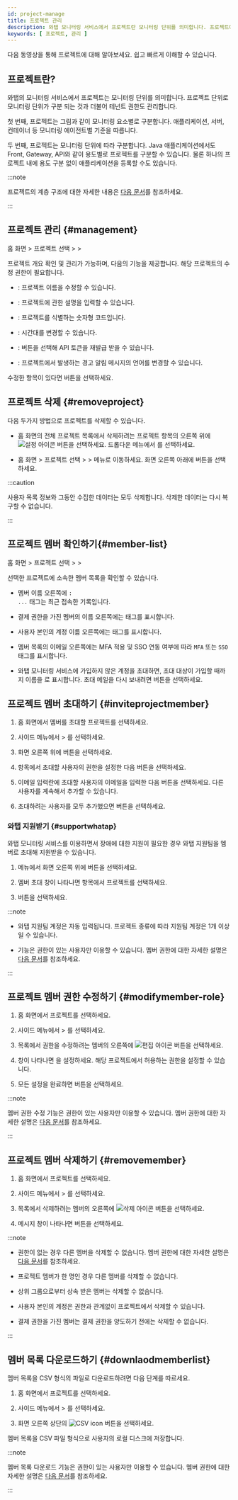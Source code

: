 ```yaml
---
id: project-manage
title: 프로젝트 관리
description: 와탭 모니터링 서비스에서 프로젝트란 모니터링 단위를 의미합니다. 프로젝트에 대해 알아보세요.
keywords: [ 프로젝트, 관리 ]
---
```



다음 동영상을 통해 프로젝트에 대해 알아보세요. 쉽고 빠르게 이해할 수 있습니다.

<Youtube ko="vZDxKNiqOTc" en="vZDxKNiqOTc" ja="vZDxKNiqOTc" />

## 프로젝트란?

와탭의 모니터링 서비스에서 프로젝트는 모니터링 단위를 의미합니다. 프로젝트 단위로 모니터링 단위가 구분 되는 것과 더불어 테넌트 권한도 관리합니다.

첫 번째, 프로젝트는 그림과 같이 모니터링 요소별로 구분합니다. 애플리케이션, 서버, 컨테이너 등 모니터링 에이전트별 기준을 따릅니다.

<ImgLang img='project-01.png' desc='프로젝트 생성'/>

두 번째, 프로젝트는 모니터링 단위에 따라 구분합니다. Java 애플리케이션에서도 Front, Gateway, API와 같이 용도별로 프로젝트를 구분할 수 있습니다. 물론 하나의 프로젝트 내에 용도 구분 없이 애플리케이션을 등록할 수도 있습니다.

<ImgLang img='demo-project.png' desc='Demo project'/>

:::note

프로젝트의 계층 구조에 대한 자세한 내용은 [다음 문서](../project/project-structure)를 참조하세요.

:::


<Createprojectv2 />

## 프로젝트 관리 {#management}

홈 화면 &gt; 프로젝트 선택 &gt; <Cmdname sid="side_management" className="uitext" /> &gt; <Cmdname sid="side_projectManagement" className="uitext" />

프로젝트 개요 확인 및 관리가 가능하며, 다음의 기능을 제공합니다. 해당 프로젝트의 수정 권한이 필요합니다.

<ImgLang img='project-manage.png' desc='Project management'/>

* <Cmdname sid="project_name" className="uitext" />: 프로젝트 이름을 수정할 수 있습니다.

* <Cmdname sid="project_description" className="uitext" />: 프로젝트에 관한 설명을 입력할 수 있습니다.

* <Cmdname sid="pcode" className="uitext" />: 프로젝트를 식별하는 숫자형 코드입니다.

* <Cmdname sid="application_timezone" className="uitext" />: 시간대를 변경할 수 있습니다.

* <Cmdname sid="api_token" className="uitext" />: <Cmdname sid="reissue" className="uitext" /> 버튼을 선택해 API 토큰을 재발급 받을 수 있습니다.

* <Cmdname sid="TTL06021" className="uitext" />: 프로젝트에서 발생하는 경고 알림 메시지의 언어를 변경할 수 있습니다.

수정한 항목이 있다면 <Cmdname sid="save" className="uitext" /> 버튼을 선택하세요.


## 프로젝트 삭제 {#removeproject}

다음 두가지 방법으로 프로젝트를 삭제할 수 있습니다.

* 홈 화면의 전체 프로젝트 목록에서 삭제하려는 프로젝트 항목의 오른쪽 위에 ![설정 아이콘](/img/ico-setting.svg) 버튼을 선택하세요. 드롭다운 메뉴에서 <Cmdname sid="delete_project" className="uitext" />를 선택하세요.

* 홈 화면 &gt; 프로젝트 선택 &gt; <Cmdname sid="side_management" className="uitext" /> &gt; <Cmdname sid="side_projectManagement" className="uitext" /> 메뉴로 이동하세요. 화면 오른쪽 아래에 <Cmdname sid="delete_project" className="uitext" /> 버튼을 선택하세요.

:::caution

사용자 목록 정보와 그동안 수집한 데이터는 모두 삭제합니다. 삭제한 데이터는 다시 복구할 수 없습니다.

:::


## 프로젝트 멤버 확인하기{#member-list}

홈 화면 &gt; 프로젝트 선택 &gt; <Cmdname sid="side_management" className="uitext" /> &gt; <Cmdname sid="side_projectMember" className="uitext" />

선택한 프로젝트에 소속한 멤버 목록을 확인할 수 있습니다.

<ImgLang img='project-member-list.png' desc='프로젝트 멤버 목록' />

* 멤버 이름 오른쪽에 <code class='history'><Cmdname sid="login" />: ...</code> 태그는 최근 접속한 기록입니다.

* 결제 권한을 가진 멤버의 이름 오른쪽에는 <code class='pay'><Cmdname sid="billing" /></code> 태그를 표시합니다.

* 사용자 본인의 계정 이름 오른쪽에는 <code class='my'><Cmdname sid="my_account" /></code> 태그를 표시합니다.

* 멤버 목록의 이메일 오른쪽에는 MFA 적용 및 SSO 연동 여부에 따라 `MFA` 또는 `SSO` 태그를 표시합니다.

* 와탭 모니터링 서비스에 가입하지 않은 계정을 초대하면, 초대 대상이 가입할 때까지 이름을 <Cmdname sid="pending_invitation" className="uitext" />로 표시합니다. 초대 메일을 다시 보내려면 <Cmdname sid="reinvite" className="uitext" /> 버튼을 선택하세요.


## 프로젝트 멤버 초대하기 {#inviteprojectmember}

1. 홈 화면에서 멤버를 초대할 프로젝트를 선택하세요.

1. 사이드 메뉴에서 <Cmdname sid="side_management" className="uitext" /> &gt; <Cmdname sid="side_projectMember" className="uitext" />를 선택하세요.

1. 화면 오른쪽 위에 <Cmdname sid="invite_member" className="uitext" /> 버튼을 선택하세요.

1. <Cmdname sid="user_role" className="uitext" /> 항목에서 초대할 사용자의 권한을 설정한 다음 <Cmdname sid="apply" className="uitext" /> 버튼을 선택하세요.

1. 이메일 입력란에 초대할 사용자의 이메일을 입력한 다음 <Cmdname sid="add" className="uitext" /> 버튼을 선택하세요. 다른 사용자를 계속해서 추가할 수 있습니다.

1. 초대하려는 사용자를 모두 추가했으면 <Cmdname sid="complete" className="uitext" /> 버튼을 선택하세요.


<InviteMemberNotes />


### 와탭 지원받기 {#supportwhatap}

와탭 모니터링 서비스를 이용하면서 장애에 대한 지원이 필요한 경우 와탭 지원팀을 멤버로 초대해 지원받을 수 있습니다. 

1. <Cmdname sid="side_projectMember" className="uitext" /> 메뉴에서 화면 오른쪽 위에 <Cmdname sid="invite_help_whatap_account" className="uitext" /> 버튼을 선택하세요.

1. 멤버 초대 창이 나타나면 <Cmdname sid="project" className="uitext" /> 항목에서 프로젝트를 선택하세요.

1. <Cmdname sid="complete" className="uitext" /> 버튼을 선택하세요.

:::note

* 와탭 지원팀 계정은 자동 입력됩니다. 프로젝트 종류에 따라 지원팀 계정은 1개 이상일 수 있습니다.

* <Cmdname sid="invite_help_whatap_account" className="uitext" /> 기능은 <Cmdname sid="member_management" className="b600" /> 권한이 있는 사용자만 이용할 수 있습니다. 멤버 권한에 대한 자세한 설명은 [다음 문서](project-structure#project-auth)를 참조하세요.

:::


## 프로젝트 멤버 권한 수정하기 {#modifymember-role}

1. 홈 화면에서 프로젝트를 선택하세요.

1. 사이드 메뉴에서 <Cmdname sid="side_management" className="uitext" /> &gt; <Cmdname sid="side_projectMember" className="uitext" />를 선택하세요.

1. <Cmdname sid="project_member" className="uitext" /> 목록에서 권한을 수정하려는 멤버의 오른쪽에 ![편집 아이콘](/img/ico-edit.svg) 버튼을 선택하세요. 

1. <Cmdname sid="edit_member_role" className="uitext" replace="br" /> 창이 나타나면 <Cmdname sid="member_role" className="uitext" />을 설정하세요. 해당 프로젝트에서 허용하는 권한을 설정할 수 있습니다.

1. 모든 설정을 완료하면 <Cmdname sid="apply" className="uitext" /> 버튼을 선택하세요.

:::note

멤버 권한 수정 기능은 <Cmdname sid="member_management" className="b600" /> 권한이 있는 사용자만 이용할 수 있습니다. 멤버 권한에 대한 자세한 설명은 [다음 문서](project-structure#project-auth)를 참조하세요.

:::

## 프로젝트 멤버 삭제하기 {#removemember}

1. 홈 화면에서 프로젝트를 선택하세요.

1. 사이드 메뉴에서 <Cmdname sid="side_management" className="uitext" /> &gt; <Cmdname sid="side_projectMember" className="uitext" />를 선택하세요.

1. <Cmdname sid="project_member" className="uitext" /> 목록에서 삭제하려는 멤버의 오른쪽에 ![삭제 아이콘](/img/ico-trash-red.svg) 버튼을 선택하세요.

1. 메시지 창이 나타나면 <Cmdname sid="delete" className="uitext" /> 버튼을 선택하세요.

:::note

* <Cmdname sid="member_management" className="b600" /> 권한이 없는 경우 다른 멤버을 삭제할 수 없습니다. 멤버 권한에 대한 자세한 설명은 [다음 문서](project-structure#project-auth)를 참조하세요.

* 프로젝트 멤버가 한 명인 경우 다른 멤버를 삭제할 수 없습니다.

* 상위 그룹으로부터 상속 받은 멤버는 삭제할 수 없습니다.

* 사용자 본인의 계정은 권한과 관계없이 프로젝트에서 삭제할 수 있습니다.

* 결제 권한을 가진 멤버는 결제 권한을 양도하기 전에는 삭제할 수 없습니다.

:::

## 멤버 목록 다운로드하기 {#downlaodmemberlist}

멤버 목록을 CSV 형식의 파일로 다운로드하려면 다음 단계를 따르세요.

1. 홈 화면에서 프로젝트를 선택하세요.

1. 사이드 메뉴에서 <Cmdname sid="side_management" className="uitext" /> &gt; <Cmdname sid="side_projectMember" className="uitext" />를 선택하세요.

1. 화면 오른쪽 상단의 ![CSV icon](/img/ic-csv-download-ms.svg) 버튼을 선택하세요.

멤버 목록을 CSV 파일 형식으로 사용자의 로컬 디스크에 저장합니다.

:::note

멤버 목록 다운로드 기능은 <Cmdname sid="member_management" className="b600" /> 권한이 있는 사용자만 이용할 수 있습니다. 멤버 권한에 대한 자세한 설명은 [다음 문서](project-structure#project-auth)를 참조하세요.

:::